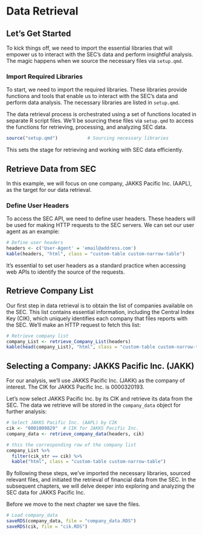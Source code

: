 # Data Retrieval

## Let's Get Started

To kick things off, we need to import the essential libraries that will empower us to interact with the SEC's data and perform insightful analysis. The magic happens when we source the necessary files via `setup.qmd`.

### Import Required Libraries {#sec-import-libraries}

To start, we need to import the required libraries. These libraries provide functions and tools that enable us to interact with the SEC's data and perform data analysis. The necessary libraries are listed in `setup.qmd`.

The data retrieval process is orchestrated using a set of functions located in separate R script files. We'll be sourcing these files via `setup.qmd` to access the functions for retrieving, processing, and analyzing SEC data.

```r
source("setup.qmd")           # Sourcing necessary libraries
```

This sets the stage for retrieving and working with SEC data efficiently.

## Retrieve Data from SEC {#sec-retrieve-data}

In this example, we will focus on one company, JAKKS Pacific Inc. (AAPL), as the target for our data retrieval.

### Define User Headers {#sec-user-headers}

To access the SEC API, we need to define user headers. These headers will be used for making HTTP requests to the SEC servers. We can set our user agent as an example:

```r
# Define user headers
headers <- c('User-Agent' = 'email@address.com')
kable(headers, "html", class = "custom-table custom-narrow-table")
```

It's essential to set user headers as a standard practice when accessing web APIs to identify the source of the requests.

## Retrieve Company List {#sec-company-list}

Our first step in data retrieval is to obtain the list of companies available on the SEC. This list contains essential information, including the Central Index Key (CIK), which uniquely identifies each company that files reports with the SEC. We'll make an HTTP request to fetch this list:

```r
# Retrieve company list
company_List <- retrieve_Company_List(headers)
kable(head(company_List), "html", class = "custom-table custom-narrow-table")
```

## Selecting a Company: JAKKS Pacific Inc. (JAKK)

For our analysis, we'll use JAKKS Pacific Inc. (JAKK) as the company of interest. The CIK for JAKKS Pacific Inc. is 0000320193.

Let's now select JAKKS Pacific Inc. by its CIK and retrieve its data from the SEC. The data we retrieve will be stored in the `company_data` object for further analysis:

```r
# Select JAKKS Pacific Inc. (AAPL) by CIK
cik <- "0001009829"  # CIK for JAKKS Pacific Inc.
company_data <- retrieve_company_data(headers, cik)

# this the corresponding row of the company list
company_List %>% 
  filter(cik_str == cik) %>% 
  kable("html", class = "custom-table custom-narrow-table")
```

By following these steps, we've imported the necessary libraries, sourced relevant files, and initiated the retrieval of financial data from the SEC. In the subsequent chapters, we will delve deeper into exploring and analyzing the SEC data for JAKKS Pacific Inc.

Before we move to the next chapter we save the files.

```r
# Load company_data
saveRDS(company_data, file = "company_data.RDS") 
saveRDS(cik, file = "cik.RDS")
```
